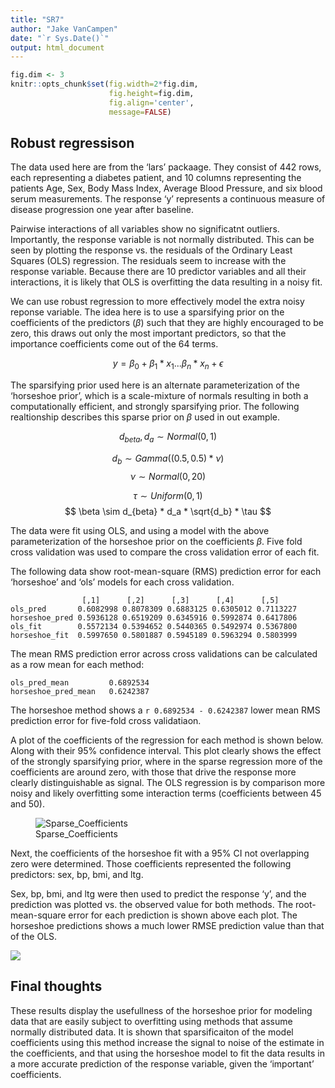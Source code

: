 ```yaml
---
title: "SR7"
author: "Jake VanCampen"
date: "`r Sys.Date()`"
output: html_document
---
```


```r
fig.dim <- 3
knitr::opts_chunk$set(fig.width=2*fig.dim,
                      fig.height=fig.dim,
                      fig.align='center',
                      message=FALSE)
```


## Robust regressison 

The data used here are from the 'lars' packaage. They consist of 442 rows, each representing a diabetes patient, and 10 columns representing the patients Age, Sex, Body Mass Index, Average Blood Pressure, and six blood serum measurements. The response 'y' represents a continuous measure of disease progression one year after baseline. 

Pairwise interactions of all variables show no significatnt outliers. Importantly, the response variable is not normally distributed. This can be seen by plotting the response vs. the residuals of the Ordinary Least Squares (OLS) regression. The residuals seem to increase with the response variable. Because there are 10 predictor variables and all their interactions, it is likely that OLS is overfitting the data resulting in a noisy fit. 

We can use robust regression to more effectively model the extra noisy reponse variable. The idea here is to use a sparsifying prior on the coefficients of the predictors ($\beta$) such that they are highly encouraged to be zero, this draws out only the most important predictors, so that the importance coefficients come out of the 64 terms. 

$$ y = \beta_0 + \beta_1 * x_1 ... \beta_n * x_n + \epsilon $$

The sparsifying prior used here is an alternate parameterization of the 'horseshoe prior', which is a scale-mixture of normals resulting in both a computationally efficient, and strongly sparsifying prior. The following realtionship describes this sparse prior on $\beta$ used in out example.

$$ d_{beta}, d_a \sim Normal(0,1) $$

$$ d_b \sim Gamma((0.5, 0.5)* \nu) $$
$$ \nu \sim Normal(0,20) $$

$$\tau \sim Uniform(0,1)$$
$$ \beta \sim  d_{beta} *  d_a * \sqrt{d_b} * \tau $$

The data were fit using OLS, and using a model with the above parameterization of the horseshoe prior on the coefficients $\beta$. Five fold cross validation was used to compare the cross validation error of each fit. 

The following data show root-mean-square (RMS) prediction error for each 'horseshoe' and 'ols' models for each cross validation. 

```
                [,1]      [,2]      [,3]      [,4]      [,5]
ols_pred       0.6082998 0.8078309 0.6883125 0.6305012 0.7113227
horseshoe_pred 0.5936128 0.6519209 0.6345916 0.5992874 0.6417806
ols_fit        0.5572134 0.5394652 0.5440365 0.5492974 0.5367800
horseshoe_fit  0.5997650 0.5801887 0.5945189 0.5963294 0.5803999
```

The mean RMS prediction error across cross validations can be calculated as a row mean for each method: 

```
ols_pred_mean         0.6892534 
horseshoe_pred_mean   0.6242387
```

The horseshoe method shows a `r 0.6892534 - 0.6242387` lower mean RMS prediction error for five-fold cross validatiaon.

A plot of the coefficients of the regression for each method is shown below. Along with their 95% confidence interval. This plot clearly shows the effect of the strongly sparsifying prior, where in the sparse regression more of the coefficients are around zero, with those that drive the response more clearly distinguishable as signal. The OLS regression is by comparison more noisy and likely overfitting some interaction terms (coefficients between 45 and 50). 

![Sparse_Coefficients](sprs.png)

Next, the coefficients of the horseshoe fit with a 95% CI not overlapping zero were determined. Those coefficients represented the following predictors: sex, bp, bmi, and ltg. 


Sex, bp, bmi, and ltg were then used to predict the response 'y', and the prediction was plotted vs. the observed value for both methods. The root-mean-square error for each prediction is shown above each plot. The horseshoe predictions shows a much lower RMSE prediction value than that of the OLS. 

![](compare_predict.png)

## Final thoughts

These results display the usefullness of the horseshoe prior for modeling data that are easily subject to overfitting using methods that assume normally distributed data. It is shown that sparsificaiton of the model coefficients using this method increase the signal to noise of the estimate in the coefficients, and that using the horseshoe model to fit the data results in a more accurate prediction of the response variable, given the 'important' coefficients.





